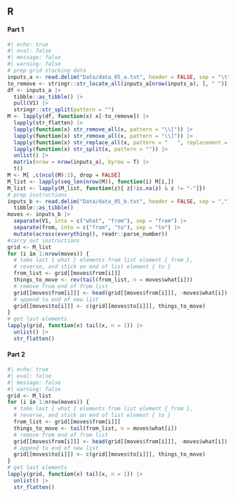 ## R

#### Part 1

```r
#| echo: true
#| eval: false
#| message: false
#| warning: false
# prep grid stacking data
inputs_a <- read.delim("Data/data_05_a.txt", header = FALSE, sep = "\t")
to_remove <- stringr::str_locate_all(inputs_a[nrow(inputs_a), ], " ")[[1]][,"start"]
df <- inputs_a |> 
  tibble::as_tibble() |> 
  pull(V1) |> 
  stringr::str_split(pattern = "")
M <- lapply(df, function(x) x[-to_remove]) |> 
  lapply(str_flatten) |> 
  lapply(function(x) str_remove_all(x, pattern = "\\[")) |> 
  lapply(function(x) str_remove_all(x, pattern = "\\]")) |> 
  lapply(function(x) str_replace_all(x, pattern = "   ", replacement = "-")) |> 
  lapply(function(x) str_split(x, pattern = "")) |> 
  unlist() |> 
  matrix(nrow = nrow(inputs_a), byrow = T) |> 
  t()
M <- M[ ,c(ncol(M):1), drop = FALSE] 
M_list <- lapply(seq_len(nrow(M)), function(i) M[i,])
M_list <- lapply(M_list, function(z){ z[!is.na(z) & z != "-"]})
# prep instructions
inputs_b <- read.delim("Data/data_05_b.txt", header = FALSE, sep = ",") |> 
  tibble::as_tibble()
moves <- inputs_b |> 
  separate(V1, into = c("what", "from"), sep = "from") |> 
  separate(from, into = c("from", "to"), sep = "to") |> 
  mutate(across(everything(), readr::parse_number))
#carry out instructions
grid <- M_list
for (i in 1:nrow(moves)) {
  # take last { what } elements from list element { from }, 
  # reverse, and stick on end of list element { to }
  from_list <- grid[[moves$from[i]]]
  things_to_move <- rev(tail(from_list, n = moves$what[i]))
  # remove from end of from list
  grid[[moves$from[i]]] <- head(grid[[moves$from[i]]], -moves$what[i])
  # append to end of new list
  grid[[moves$to[i]]] <- c(grid[[moves$to[i]]], things_to_move)
}
# get last elements
lapply(grid, function(x) tail(x, n = 1)) |> 
  unlist() |> 
  str_flatten()
```

#### Part 2

```r
#| echo: true
#| eval: false
#| message: false
#| warning: false
grid <- M_list
for (i in 1:nrow(moves)) {
  # take last { what } elements from list element { from }, 
  # reverse, and stick on end of list element { to }
  from_list <- grid[[moves$from[i]]]
  things_to_move <- tail(from_list, n = moves$what[i])
  # remove from end of from list
  grid[[moves$from[i]]] <- head(grid[[moves$from[i]]], -moves$what[i])
  # append to end of new list
  grid[[moves$to[i]]] <- c(grid[[moves$to[i]]], things_to_move)
}
# get last elements
lapply(grid, function(x) tail(x, n = 1)) |> 
  unlist() |> 
  str_flatten()
```